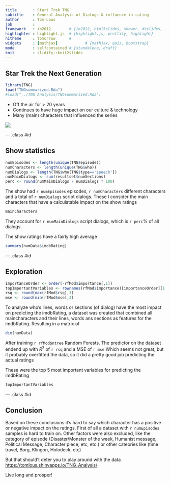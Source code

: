 ```yaml
---
title       : Start Trek TNG
subtitle    : General Analysis of Dialogs & influence in rating
author      : Tom Lous  
job         : 
framework   : io2012        # {io2012, html5slides, shower, dzslides, ...}
highlighter : highlight.js  # {highlight.js, prettify, highlight}
hitheme     : tomorrow      # 
widgets     : [mathjax]            # {mathjax, quiz, bootstrap}
mode        : selfcontained # {standalone, draft}
knit        : slidify::knit2slides
---
```




## Star Trek the Next Generation
```r
library(TNG)
load("TNGsummarized.Rda")
#load("../TNG Analysis/TNGsummarized.Rda")
```
* Off the air for > 20 years
* Continues to have huge impact on our culture & technology
* Many (main) characters that influenced the series

![](http://vignette2.wikia.nocookie.net/memoryalpha/images/0/0e/The_Next_Generation_Main_Cast_Season_1.jpg/revision/latest?cb=20091202034552&path-prefix=en)


--- .class #id 

## Show statistics

```r
numEpisodes <- length(unique(TNG$episode))
numCharacters <- length(unique(TNG$who))
numDialogs <- length(TNG$who[TNG$type=='speech'])
numMainDialogs <- sum(resultset$numSections)
perc <- round(numMainDialogs / numDialogs * 100)
```


The show had `r numEpisodes` episodes, `r numCharacters` different characters and a total of `r numDialogs` script dialogs.
These I consider the main characters that have a calculatable impact on the show ratings

```r
mainCharacters
```

They account for  `r numMainDialogs` script dialogs, which is `r perc`% of all dialogs.

The show ratings have a fairly high average
```r
summary(numData$imdbRating)
```

--- .class #id 

## Exploration

```r
importanceOrder <- order(-rfMod$importance[,1])
topImportantVariables <- rownames(rfMod$importance)[importanceOrder][1:5]
rsq <- round(max(rfMod$rsq),3)
mse <- round(min(rfMod$mse),3)
```

To analyze who's lines, words or sections (of dialog) have the most impact on predicting the imdbRating, a dataset was created that combined all maincharacters and their lines, words ans sections as features for the imdbRating.
Resulting in a matrix of 
```r
dim(numData)
```

After training `r rfMod$ntree` Random Forests. The predictor on the dataset endend up with $R^2$ of `r rsq` and a MSE of `r mse`
Which seems not great, but it probably overfitted the data, so it did a pretty good job predicting the actual ratings

These were the top 5 most important variables for predicting the imdbRating

```r
topImportantVariables
```

--- .class #id 

## Conclusion

Based on these conclusions it's hard to say which character has a positive or negative impact on the ratings. First of all a dataset with `r numEpisodes` samples is hard to train on. 
Other factors were also excluded, like the category of episode (Disaster/Monster of the week, Humanist message, Political Message, Character piece, etc, etc.) or other cateories  like (time travel, Borg, Klingon, Holodeck, etc)

But that should't deter you to play around with the data [https://tomlous.shinyapps.io/TNG_Analysis/](https://tomlous.shinyapps.io/TNG_Analysis/)

Live long and prosper!
